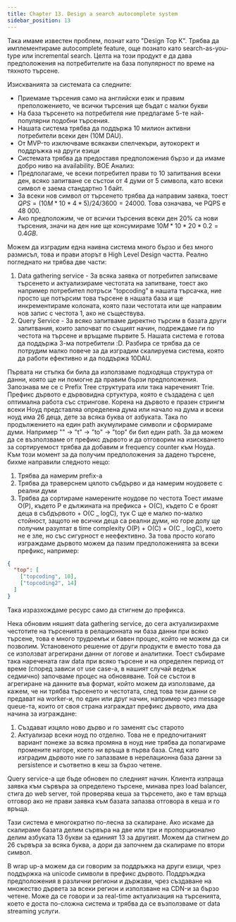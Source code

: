 ```yaml
---
title: Chapter 13. Design a search autocomplete system
sidebar_position: 13
---
```


Така имаме известен проблем, познат като "Design Top K". Трябва да имплементираме autocomplete feature, още познато като search-as-you-type или incremental search. Целта на този продукт е да дава предположения на потребителите на база популярност по време на тяхното търсене.

Изискванията за системата са следните:

- Приемаме търсения само на английски език и правим преположението, че всички търсения ще бъдат с малки букви
- На база търсенето на потребителя ние предлагаме 5-те най-популярни подобни търсения.
- Нашата система трябва да поддържа 10 милион активни потребители всеки ден (10М DAU).
- От MVP-то изключваме всякакви спелчекъри, аутокорект и поддръжка на други езици
- Системата трябва да предоставя предположения бързо и да имаме добро ниво на availability.
  BOE Анализ:
- Предполагаме, че всеки потребител прави то 10 запитвания всеки ден, всяко запитване се състои от 4 думи от 5 символа, като всеки символ е заема стандартно 1 байт.
- За всеки нов символ от търсенето трябва да направим заявка, тоест $QPS = (10M * 10 * 4 * 5 ) / 24 / 3600 = 24 000$. Това означава, че PQPS e 48 000.
- Ако предположим, че от всички търсения всеки ден 20% са нови търсения, значи на ден ние ще консумираме $10M * 10 * 20 * 0.2 = 0.4 GB$.

Можем да изградим една наивна система много бързо и без много размисъл, това и прави аторът в High Level Design частта. Реално погледнато ни трябва две части:

1. Data gathering service - За всяка заявка от потребител записваме търсенето и актуализираме честотата на запитване, тоест ако например потребител потръси "topcoding" в нашата търсачка, ние просто ще потърсим това търсене в нашата база и ще инкрементираме колоната, която пази честотата или ще направим нов запис с честота 1, ако не съществува.
2. Query Service - За всяко запитваме директно търсим в базата други запитвания, които започват по същият начин, подреждаме ги по честота на търсене и връщаме първите 5.
   Нашата система е готова да поддържа 3-ма потребители :D. Разбира се трябва да се потрудим малко повече за да изградим скалируема система, която да работи ефективно и да поддържа 10DAU.

Първата ни стъпка би била да използваме подходяща структура от данни, която ще ни помогне да правим бързи предположения. Запознава ме се с Prefix Tree структурата или така нареченият Trie. Префикс дървото е дървовидна сртуктура, която е създадена с цел оптимална работа със стрингове. Корена на дървото е празен стрингм всеки Ноуд представляа определена дума или начало на дума и всеки ноуд има 26 деца, дете за всяка буква от азбуката. Така по продължението на един path акумулираме символи и сформираме думи. Например "" -> "t" -> "to" -> "top" би бил един path. За да можем да се възползваме от префикс дървото и да отговорим на изискването за сортируемост трябва да добавим и frequency counter към Ноуда.
Към този момент за да получим предположения за дадено търсене, бихме направили следното нещо:

1. Трябва да намерим prefix-a
2. Трябва да траверснем цялото събдърво и да намерим ноудовете с реални думи
3. Трябва да сортираме намерените ноудове по честота
   Тоест имаме О(P), където Р е дължината на префикса + О(C), където С е броят деца в събдървото + О(C _ logC), тук С ще е малко по-малко стойност, защото не всички деца са реални думи, но горе долу ще получим разултат в time complexity О(P) + О(C) + О(C _ logC),
   което не е зле, но със сигурност е неефективно. За това просто когато изграждаме дървото можем да пазим предположенията за всеки префикс, например:

```json
{
  "top": [
    ["topcoding", 10],
    ["topcoding2", 14]
  ]
}
```

Така изразхождаме ресурс само да стигнем до префикса.

Нека обновим няшият data gathering service, до сега актуализирахме честотите на търсенията в релационната ни база данни при всяко търсене, това е много трудоемък и бавен процес, който не можем да си позволим. Установеното решение от други продукти е вместо това да се използват агрегирани данни от логове и аналитики. Тоест събирамe така наречената raw data при всяко търсене и на определен период от време (според зависи от use case-a, в нашият случай веднъж седмично) започваме процес на обновяване. Той се състои в агрегиране на данните във формат, който можем да използваме, да кажем, че ни трябва търсенето и честотата, след това тези данни се предават на worker-и, по един или друг начин, например чрез message queue-та, които от своя страна изграждат префикс дървото, има два начина за изграждане:

1. Създават изцяло ново дърво и го заменят със старото
2. Актуализар всеки ноуд по отделно. Това не е предпочитаният вариант понеже за всяка промяна в ноуд ние трябва да попагираме промените нагоре, което ни връща в първа база.
   След като изградим дървото ние го запазваме в нерелационна база данни за persistence и съответно в кеш за бързо четене.

Query service-a ще бъде обновен по следният начин. Клиента изпраща заявка към сървъра за определено търсене, минава през load balancer, стига до web server, той проверява кеша за търсенето, ако е там връща отговор ако не прави заявка към базата запазва отговора в кеша и го връща.

Тази система е многократно по-лесна за скалиране. Ако искаме да скалираме базата делим сървъра на две или три и пропорционално делим азбуката 13 букви за единият 13 за другият. Можем да стигнем до 26 сървъра за всяка буква, а дори да започнем да скалираме по втори символ.

В wrap up-a можем да си говорим за поддръжка на други езици, чрез поддържка на unicode символи в префикс дървото. Поддръждка предположения в различни региони и държави, чрез създаване на множество дървета за всеки регион и използване на CDN-и за бързо четене. Може да се говори и за real-time актуализация на търсенията, което е доста по-сложна система и трябва да се възползваме от data streaming услуги.
